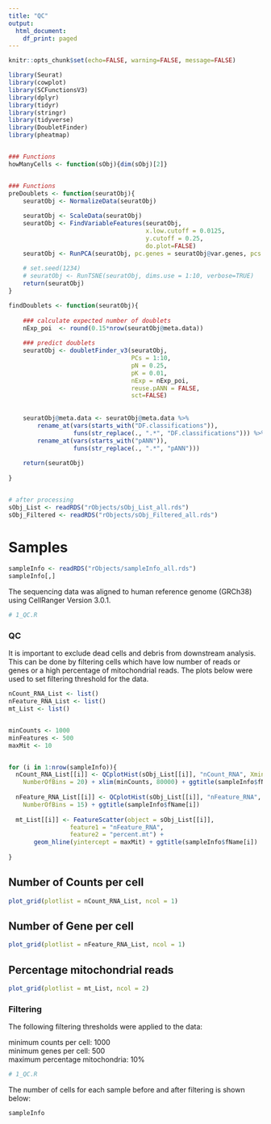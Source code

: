 ```yaml
---
title: "QC"
output:
  html_document:
    df_print: paged
---
```




```r
knitr::opts_chunk$set(echo=FALSE, warning=FALSE, message=FALSE)

```



```r

library(Seurat)
library(cowplot)
library(SCFunctionsV3)
library(dplyr)
library(tidyr)
library(stringr)
library(tidyverse)
library(DoubletFinder)
library(pheatmap)


### Functions
howManyCells <- function(sObj){dim(sObj)[2]}


### Functions
preDoublets <- function(seuratObj){  
    seuratObj <- NormalizeData(seuratObj)
    
    seuratObj <- ScaleData(seuratObj)
    seuratObj <- FindVariableFeatures(seuratObj, 
                                      x.low.cutoff = 0.0125, 
                                      y.cutoff = 0.25, 
                                      do.plot=FALSE)
    seuratObj <- RunPCA(seuratObj, pc.genes = seuratObj@var.genes, pcs.print = 0)
    
    # set.seed(1234)
    # seuratObj <- RunTSNE(seuratObj, dims.use = 1:10, verbose=TRUE)
    return(seuratObj)
}

findDoublets <- function(seuratObj){
    
    ### calculate expected number of doublets
    nExp_poi  <- round(0.15*nrow(seuratObj@meta.data))
    
    ### predict doublets
    seuratObj <- doubletFinder_v3(seuratObj, 
                                  PCs = 1:10, 
                                  pN = 0.25, 
                                  pK = 0.01, 
                                  nExp = nExp_poi, 
                                  reuse.pANN = FALSE, 
                                  sct=FALSE)
    
    
    seuratObj@meta.data <- seuratObj@meta.data %>% 
        rename_at(vars(starts_with("DF.classifications")), 
                  funs(str_replace(., ".*", "DF.classifications"))) %>%
        rename_at(vars(starts_with("pANN")), 
                  funs(str_replace(., ".*", "pANN")))
    
    return(seuratObj) 
    
}



```

```r
# after processing
sObj_List <- readRDS("rObjects/sObj_List_all.rds")
sObj_Filtered <- readRDS("rObjects/sObj_Filtered_all.rds")

```

# Samples

```r
sampleInfo <- readRDS("rObjects/sampleInfo_all.rds")
sampleInfo[,]

```

The sequencing data was aligned to human reference genome (GRCh38) using CellRanger Version 3.0.1.


```r
# 1_QC.R
```


### QC

It is important to exclude dead cells and debris from downstream analysis.  This can be done by filtering cells which have low number of reads or genes or a high percentage of mitochondrial reads. The plots below were used to set filtering threshold for the data.

```r
nCount_RNA_List <- list()
nFeature_RNA_List <- list()
mt_List <- list()


minCounts <- 1000
minFeatures <- 500
maxMit <- 10


for (i in 1:nrow(sampleInfo)){
  nCount_RNA_List[[i]] <- QCplotHist(sObj_List[[i]], "nCount_RNA", Xmin =  0  , Xmax = 80000,
    NumberOfBins = 20) + xlim(minCounts, 80000) + ggtitle(sampleInfo$fName[i])
  
  nFeature_RNA_List[[i]] <- QCplotHist(sObj_List[[i]], "nFeature_RNA",  Xmax = NULL, Xmin = minFeatures,
    NumberOfBins = 15) + ggtitle(sampleInfo$fName[i])
  
  mt_List[[i]] <- FeatureScatter(object = sObj_List[[i]], 
                 feature1 = "nFeature_RNA", 
                 feature2 = "percent.mt") + 
       geom_hline(yintercept = maxMit) + ggtitle(sampleInfo$fName[i])
   
}
```


## Number of Counts per cell

```r
plot_grid(plotlist = nCount_RNA_List, ncol = 1)
```

## Number of Gene per cell

```r
plot_grid(plotlist = nFeature_RNA_List, ncol = 1)
```

## Percentage mitochondrial reads

```r
plot_grid(plotlist = mt_List, ncol = 2)
```


### Filtering

The following filtering thresholds were applied to the data:    

minimum counts per cell: 1000   
minimum genes per cell: 500   
maximum percentage mitochondria: 10%    

```r
# 1_QC.R
```




The number of cells for each sample before and after filtering is shown below:

```r
sampleInfo
```





